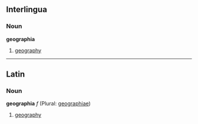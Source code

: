 ==Interlingua==
===Noun===
'''geographia'''

#[[geography]]

----
==Latin==
===Noun===
'''geographia''' ''f'' (Plural: [[geographiae]])

#[[geography]]